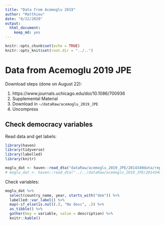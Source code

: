 ```yaml
---
title: "Data from Acemoglu 2019"
author: "Matthieu"
date: "8/22/2020"
output:
  html_document:
    keep_md: yes
---
```


```r
knitr::opts_chunk$set(echo = TRUE)
knitr::opts_knit$set(root.dir = "../..")
```

# Data from Acemoglu 2019 JPE

Download steps (done on August 22): 

1. https://www.journals.uchicago.edu/doi/10.1086/700936
2. Supplemental Material
3. Download in `~/dataRaw/acemoglu_2019_JPE`
4. Uncompress

## Check democracy variables

Read data and get labels:

```r
library(haven)
library(tidyverse)
library(labelled)
library(knitr)

moglu_dat <- haven::read_dta("dataRaw/acemoglu_2019_JPE/2014340data/replication_files_ddcg/DDCGdata_final.dta")
# moglu_dat <- haven::read_dta("../../dataRaw/acemoglu_2019_JPE/2014340data/replication_files_ddcg/DDCGdata_final.dta")
```


Check variables:

```r
moglu_dat %>% 
  select(country_name, year, starts_with("dem")) %>% 
  labelled::var_label() %>% 
  map(~if_else(is.null(.), "No desc", .)) %>%
  as_tibble() %>% 
  gather(key = variable, value = description) %>% 
  knitr::kable()
```

